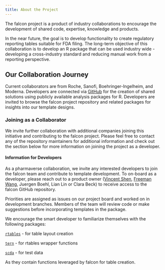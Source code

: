 ```yaml
---
title: About the Project
---
```


The falcon project is a product of industry collaborations to encourage the development of shared code, expertise, knowledge and products.

In the near future, the goal is to develop functionality to create regulatory reporting tables suitable for FDA filing. The long-term objective of this collaboration is to develop an R package that can be used industry wide - developing a cross-industry standard and reducing manual work from a reporting perspective.

## Our Collaboration Journey

Current collaborators are from Roche, Sanofi, Boehringer-Ingelheim, and Moderna. Developers are connected via [GitHub](https://github.com/pharmaverse/falcon) for the creation of shared solutions using publicly available analysis packages for R. Developers are invited to browse the falcon project repository and related packages for insights into our template designs.

### Joining as a Collaborator

We invite further collaboration with additional companies joining this initiative and contributing to the falcon project. Please feel free to contact any of the repository maintainers for additional information and check out the section below for more information on joining the project as a developer.

#### Information for Developers

As a pharmaverse collaboration, we invite any interested developers to join the falcon team and contribute to template development. To on-board as a developer, please reach out to a product owner ([Vincent Shen](https://github.com/telepath37), [Freeman Wang](https://github.com/freestatman), Juergen Boehl, Lian Lin or Clara Beck) to receive access to the falcon GitHub repository.

Priorities are assigned as issues on our project board and worked on in development branches. Members of the team will review code or make suggestions before incorporating templates in the package.

We encourage the smart developer to familiarize themselves with the following packages:

[`rtables`](https://github.com/insightsengineering/rtables) - for table layout creation

[`tern`](https://github.com/insightsengineering/tern) - for rtables wrapper functions

[`scda`](https://github.com/insightsengineering/scda) - for test data

As they contain functions leveraged by falcon for table creation.
